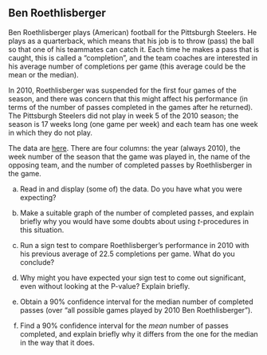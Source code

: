 ## Ben Roethlisberger

 Ben Roethlisberger plays (American) football for the Pittsburgh  Steelers. He plays as a quarterback, which means that his job is to throw (pass) the ball so that one of his teammates can catch it. Each time he makes a pass that is caught, this is called a "completion", and the team coaches are interested in his average number of completions per game (this average could be the mean or the median).

In 2010, Roethlisberger was suspended for the first four games of the season, and there was concern that this might affect his performance (in terms of the number of passes completed in the games after he returned). The Pittsburgh Steelers did not play in week 5 of the 2010 season; the season is 17 weeks long (one game per week) and each team has one week in which they do not play.

The data are [here](http://ritsokiguess.site/datafiles/roethlisberger.csv). There are four columns: the year (always 2010), the week number of the season that the game was played in, the name of the opposing team, and the number of completed passes by Roethlisberger in the game.



(a) Read in and display (some of) the data. Do you have what you were expecting?



(b) Make a suitable graph of the number of completed passes, and explain briefly why you would have some doubts about using $t$-procedures in this situation.



(c) Run a sign test to compare Roethlisberger's performance in 2010 with his previous average of 22.5 completions per game. What do you conclude?



(d) Why might you have expected your sign test to come out significant, even without looking at the P-value? Explain briefly. 



(e) Obtain a 90% confidence interval for the median number of completed passes (over "all possible games played by 2010 Ben Roethlisberger"). 



(f) Find a 90% confidence interval for the *mean* number of passes completed, and explain briefly why it differs from the one for the median in the way that it does.





